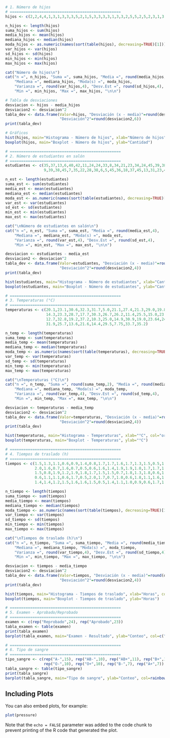 

```{r setup, include=FALSE}


```



```{r cars}

# 1. Número de hijos
# =================================================
hijos <- c(2,2,4,4,1,3,1,3,3,3,5,2,1,5,3,3,3,3,1,3,3,2,5,5,2,5,2,3,1,3)

n_hijos <- length(hijos)
suma_hijos <- sum(hijos)
media_hijos <- mean(hijos)
mediana_hijos <- median(hijos)
moda_hijos <- as.numeric(names(sort(table(hijos), decreasing=TRUE)[1]))
var_hijos <- var(hijos)
sd_hijos <- sd(hijos)
min_hijos <- min(hijos)
max_hijos <- max(hijos)

cat("Número de hijos\n")
cat("n =", n_hijos, "Suma =", suma_hijos, "Media =", round(media_hijos,4),
    "Mediana =", mediana_hijos, "Moda(s) =", moda_hijos,
    "Varianza =", round(var_hijos,4), "Desv.Est =", round(sd_hijos,4),
    "Min =", min_hijos, "Max =", max_hijos, "\n\n")

# Tabla de desviaciones
desviacion <- hijos - media_hijos
desviacion2 <- desviacion^2
tabla_dev <- data.frame(Valor=hijos, "Desviación (x - media)"=round(desviacion,6),
                        "Desviación^2"=round(desviacion2,6))
print(tabla_dev)

# Gráficos
hist(hijos, main="Histograma - Número de hijos", xlab="Número de hijos", col="lightblue", border="white")
boxplot(hijos, main="Boxplot - Número de hijos", ylab="Cantidad")

# =================================================
# 2. Número de estudiantes en salón
# =================================================
estudiantes <- c(35,37,13,6,40,42,11,24,24,33,8,34,21,23,34,24,45,39,38,35,
                 9,39,38,45,7,35,22,28,38,6,5,45,36,18,37,45,13,31,23,43)

n_est <- length(estudiantes)
suma_est <- sum(estudiantes)
media_est <- mean(estudiantes)
mediana_est <- median(estudiantes)
moda_est <- as.numeric(names(sort(table(estudiantes), decreasing=TRUE)[1]))
var_est <- var(estudiantes)
sd_est <- sd(estudiantes)
min_est <- min(estudiantes)
max_est <- max(estudiantes)

cat("\nNúmero de estudiantes en salón\n")
cat("n =", n_est, "Suma =", suma_est, "Media =", round(media_est,4),
    "Mediana =", mediana_est, "Moda(s) =", moda_est,
    "Varianza =", round(var_est,4), "Desv.Est =", round(sd_est,4),
    "Min =", min_est, "Max =", max_est, "\n\n")

desviacion <- estudiantes - media_est
desviacion2 <- desviacion^2
tabla_dev <- data.frame(Valor=estudiantes, "Desviación (x - media)"=round(desviacion,4),
                        "Desviación^2"=round(desviacion2,4))
print(tabla_dev)

hist(estudiantes, main="Histograma - Número de estudiantes", xlab="Cantidad", col="lightgreen", border="white")
boxplot(estudiantes, main="Boxplot - Número de estudiantes", ylab="Cantidad")

# =================================================
# 3. Temperaturas (°C)
# =================================================
temperaturas <- c(20.1,23.1,30.6,32.3,31.7,5.0,21.1,27.4,21.3,29.0,19.8,15.3,28.7,25.1,
                  14.3,23.3,28.7,17.7,30.3,26.7,26.2,11.4,25.5,15.0,23.8,23.9,16.2,26.0,
                  12.7,32.8,19.2,37.2,10.3,25.0,14.9,30.9,19.0,23.64,24.1,13.1,17.6,
                  31.9,25.7,13.6,21.6,14.4,29.5,7.75,33.7,35.2)

n_temp <- length(temperaturas)
suma_temp <- sum(temperaturas)
media_temp <- mean(temperaturas)
mediana_temp <- median(temperaturas)
moda_temp <- as.numeric(names(sort(table(temperaturas), decreasing=TRUE)[1]))
var_temp <- var(temperaturas)
sd_temp <- sd(temperaturas)
min_temp <- min(temperaturas)
max_temp <- max(temperaturas)

cat("\nTemperaturas (°C)\n")
cat("n =", n_temp, "Suma =", round(suma_temp,2), "Media =", round(media_temp,4),
    "Mediana =", mediana_temp, "Moda(s) =", moda_temp,
    "Varianza =", round(var_temp,4), "Desv.Est =", round(sd_temp,4),
    "Min =", min_temp, "Max =", max_temp, "\n\n")

desviacion <- temperaturas - media_temp
desviacion2 <- desviacion^2
tabla_dev <- data.frame(Valor=temperaturas, "Desviación (x - media)"=round(desviacion,4),
                        "Desviación^2"=round(desviacion2,4))
print(tabla_dev)

hist(temperaturas, main="Histograma - Temperaturas", xlab="°C", col="orange", border="white")
boxplot(temperaturas, main="Boxplot - Temperaturas", ylab="°C")

# =================================================
# 4. Tiempos de traslado (h)
# =================================================
tiempos <- c(1.5,1.3,1.1,0.6,0.9,1.4,0.8,1.7,1.7,1.6,1.7,1.3,1.5,0.5,1.4,0.6,1.5,1.9,0.7,1.9,
             2.0,1.6,0.7,1.6,0.7,0.5,0.6,1.6,1.4,1.9,1.9,1.0,1.7,1.7,1.8,1.6,1.4,1.4,0.7,0.8,
             1.5,0.8,1.9,1.2,1.9,1.8,1.7,1.5,1.5,0.7,1.8,1.3,1.8,0.6,1.5,1.4,1.3,1.3,0.8,1.4,
             0.6,1.1,1.1,0.6,1.7,0.5,2.0,1.7,0.7,1.0,0.6,1.8,1.1,1.6,1.0,1.1,1.8,0.8,1.1,1.7,
             1.4,1.4,1.2,1.5,1.6,1.6,1.5,0.5,1.4,1.1,1.0,0.9,0.6,1.7,1.6,1.2,0.6,1.2,1.2,1.8)

n_tiempo <- length(tiempos)
suma_tiempo <- sum(tiempos)
media_tiempo <- mean(tiempos)
mediana_tiempo <- median(tiempos)
moda_tiempo <- as.numeric(names(sort(table(tiempos), decreasing=TRUE)[1]))
var_tiempo <- var(tiempos)
sd_tiempo <- sd(tiempos)
min_tiempo <- min(tiempos)
max_tiempo <- max(tiempos)

cat("\nTiempos de traslado (h)\n")
cat("n =", n_tiempo, "Suma =", suma_tiempo, "Media =", round(media_tiempo,4),
    "Mediana =", mediana_tiempo, "Moda(s) =", moda_tiempo,
    "Varianza =", round(var_tiempo,4), "Desv.Est =", round(sd_tiempo,4),
    "Min =", min_tiempo, "Max =", max_tiempo, "\n\n")

desviacion <- tiempos - media_tiempo
desviacion2 <- desviacion^2
tabla_dev <- data.frame(Valor=tiempos, "Desviación (x - media)"=round(desviacion,4),
                        "Desviación^2"=round(desviacion2,4))
print(tabla_dev)

hist(tiempos, main="Histograma - Tiempos de traslado", xlab="Horas", col="purple", border="white")
boxplot(tiempos, main="Boxplot - Tiempos de traslado", ylab="Horas")

# =================================================
# 5. Examen - Aprobado/Reprobado
# =================================================
examen <- c(rep("Reprobado",24), rep("Aprobado",23))
tabla_examen <- table(examen)
print(tabla_examen)
barplot(tabla_examen, main="Examen - Resultado", ylab="Conteo", col=c("red","green"))

# =================================================
# 6. Tipo de sangre
# =================================================
tipo_sangre <- c(rep("A-",15), rep("AB-",10), rep("AB+",11), rep("B+",10),
                 rep("O-",10), rep("O+",10), rep("B-",7), rep("A+",7))
tabla_sangre <- table(tipo_sangre)
print(tabla_sangre)
barplot(tabla_sangre, main="Tipo de sangre", ylab="Conteo", col=rainbow(length(tabla_sangre)))

```

## Including Plots

You can also embed plots, for example:

```{r pressure, echo=FALSE}
plot(pressure)
```

Note that the `echo = FALSE` parameter was added to the code chunk to prevent printing of the R code that generated the plot.
